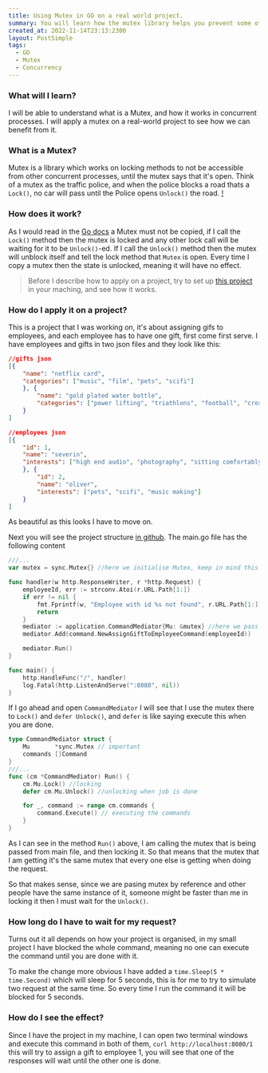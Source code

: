 ```yaml
---
title: Using Mutex in GO on a real world project.
summary: You will learn how the mutex library helps you prevent some of the issues in concurrent world.
created_at: 2022-11-14T23:13:2300
layout: PostSimple
tags:
  - GO
  - Mutex
  - Concurrency
---
```


<TOCInline toc={props.toc} asDisclosure />

### What will I learn?

I will be able to understand what is a Mutex,
and how it works in concurrent processes.
I will apply a mutex on a real-world project to see how we can benefit from it.

### What is a Mutex?

Mutex is a library which works on locking methods to not be accessible from other concurrent processes,
until the mutex says that it's open.
Think of a mutex as the traffic police, and when the police blocks a road thats a `Lock()`, no car will pass until the Police opens `Unlock()` the road.
[!](https://kanbanzone.com/wp-content/uploads/2020/01/blocked-road.jpg)

### How does it work?

As I would read in the [Go docs](https://pkg.go.dev/sync#Mutex) a Mutex must not be copied,
if I call the `Lock()` method then the mutex is locked and any other lock call will be waiting for it to be `Unlock()`-ed.
If I call the `Unlock()` method then the mutex will unblock itself and tell the lock method that `Mutex` is open.
Every time I copy a mutex then the state is unlocked, meaning it will have no effect.

> Before I describe how to apply on a project, try to set up [this project](https://github.com/Diarselimi/giftem#readme) in your maching, and see how it works.

### How do I apply it on a project?

This is a project that I was working on, it's about assigning gifs to employees, and each employee has to have one gift,
first come first serve.
I have employees and gifts in two json files and they look like this:

```json:gifts.json
//gifts json
[{
    "name": "netflix card",
    "categories": ["music", "film", "pets", "scifi"]
    }, {
        "name": "gold plated water bottle",
        "categories": ["power lifting", "triathlons", "football", "crossfit", "handball", "running"]
    }
]

//employees json
[{
    "id": 1,
    "name": "severin",
    "interests": ["high end audio", "photography", "sitting comfortably"]
    }, {
        "id": 2,
        "name": "oliver",
        "interests": ["pets", "scifi", "music making"]
    }
]
```

As beautiful as this looks I have to move on.

Next you will see the project structure [in github](https://github.com/Diarselimi/giftem).
The main.go file has the following content

```go:main.go
///...
var mutex = sync.Mutex{} //here we initialise Mutex, keep in mind this is outside of the methods.

func handler(w http.ResponseWriter, r *http.Request) {
    employeeId, err := strconv.Atoi(r.URL.Path[1:])
    if err != nil {
        fmt.Fprintf(w, "Employee with id %s not found", r.URL.Path[1:])
        return
    }
    mediator := application.CommandMediator{Mu: &mutex} //here we pass the mutex by reference
    mediator.Add(command.NewAssignGiftToEmployeeCommand(employeeId))

    mediator.Run()
}

func main() {
    http.HandleFunc("/", handler)
    log.Fatal(http.ListenAndServe(":8080", nil))
}
```

If I go ahead and open `CommandMediator` I will see that I use the mutex there to `Lock()` and `defer Unlock()`,
and `defer` is like saying execute this when you are done.

```go
type CommandMediator struct {
    Mu       *sync.Mutex // important
    commands []Command
}
///...
func (cm *CommandMediator) Run() {
    cm.Mu.Lock() //locking
    defer cm.Mu.Unlock() //unlocking when job is done

    for _, command := range cm.commands {
        command.Execute() // executing the commands
    }
}

```

As I can see in the method `Run()` above, I am calling the mutex that is being passed from main file, and then locking it.
So that means that the mutex that I am getting it's the same mutex that every one else is getting when doing the request.

So that makes sense, since we are pasing mutex by reference and other people have the same instance of it,
someone might be faster than me in locking it then I must wait for the `Unlock()`.

### How long do I have to wait for my request?

Turns out it all depends on how your project is organised, in my small project I have blocked the whole command,
meaning no one can execute the command until you are done with it.

To make the change more obvious I have added a `time.Sleep(5 * time.Second)` which will sleep for 5 seconds,
this is for me to try to simulate two request at the same time.
So every time I run the command it will be blocked for 5 seconds.

### How do I see the effect?

Since I have the project in my machine, I can open two terminal windows and execute this command in both of them,
`curl http://localhost:8080/1` this will try to assign a gift to employee 1,
you will see that one of the responses will wait until the other one is done.
